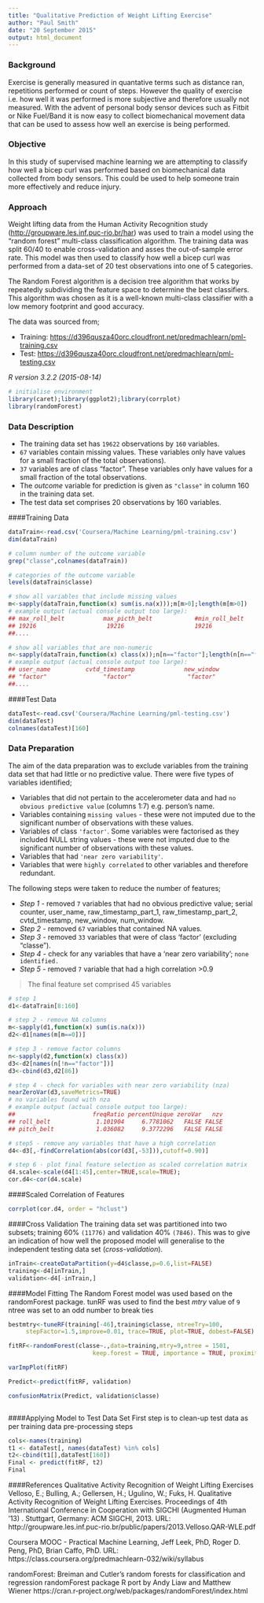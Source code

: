 ```yaml
---
title: "Qualitative Prediction of Weight Lifting Exercise"
author: "Paul Smith"
date: "20 September 2015"
output: html_document
---
```



### Background

Exercise is generally measured in quantative terms such as distance ran, repetitions performed or count of steps. However the quality of exercise i.e. how well it was performed is more subjective and therefore usually not measured.
With the advent of personal body sensor devices such as Fitbit or Nike Fuel/Band it is now easy to collect biomechanical movement data that can be used to assess how well an exercise is being performed. 

### Objective

In this study of supervised machine learning we are attempting to classify how well a bicep curl was performed based on biomechanical data collected from body sensors. This could be used to help someone train more effectively and reduce injury.


### Approach

Weight lifting data from the Human Activity Recognition study (<http://groupware.les.inf.puc-rio.br/har>)
was used to train a model using the "random forest" multi-class classification algorithm. The training data was split 60/40 to enable cross-validation and asses the out-of-sample error rate. This model was then used to classify how well a bicep curl was performed from a data-set of 20 test observations into one of 5 categories.

The Random Forest algorithm is a decision tree algorithm that works by repeatedly subdividing the feature space to determine the best classifiers. This algorithm was chosen as it is a well-known multi-class classifier with a low memory footprint and good accuracy.

The data was sourced from;

* Training: <https://d396qusza40orc.cloudfront.net/predmachlearn/pml-training.csv>
* Test: <https://d396qusza40orc.cloudfront.net/predmachlearn/pml-testing.csv>

*R version 3.2.2 (2015-08-14)*

```r
# initialise environment
library(caret);library(ggplot2);library(corrplot)
library(randomForest)
```

### Data Description

* The training data set has `19622` observations by `160` variables.
* `67` variables contain missing values. These variables only have values for a small fraction of the total observations).
* `37` variables are of class "factor". These variables only have values for a small fraction of the total observations. 
* The *outcome* variable for prediction is given as `"classe"` in column 160 in the training data set.
* The test data set comprises 20 observations by 160 variables.

####Training Data
```r
dataTrain<-read.csv('Coursera/Machine Learning/pml-training.csv')
dim(dataTrain)

# column number of the outcome variable
grep("classe",colnames(dataTrain))

# categories of the outcome variable
levels(dataTrain$classe)
```


```r
# show all variables that include missing values
m<-sapply(dataTrain,function(x) sum(is.na(x)));m[m>0];length(m[m>0])
# example output (actual console output too large):
## max_roll_belt           max_picth_belt            #min_roll_belt 
## 19216                    19216                    19216 
##....
```

```r
# show all variables that are non-numeric
n<-sapply(dataTrain,function(x) class(x));n[n=="factor"];length(n[n=="factor"])
# example output (actual console output too large):
## user_name          cvtd_timestamp              new_window 
## "factor"                "factor"                "factor" 
##....
```

####Test Data
```r
dataTest<-read.csv('Coursera/Machine Learning/pml-testing.csv')
dim(dataTest)
colnames(dataTest)[160]
```

### Data Preparation

The aim of the data preparation was to exclude variables from the training data set that had little or no predictive value. There were five types of variables identified;

* Variables that did not pertain to the accelerometer data and had `no obvious predictive value` (columns 1:7) e.g. person's name.
*  Variables containing `missing values` - these were not imputed due to the significant number of observations with these values.
* Variables of class `'factor'`. Some variables were factorised as they included NULL string values - these were not imputed due to the significant number of observations with these values.
* Variables that had `'near zero variability'`.
* Variables that were `highly correlated` to other variables and therefore redundant.

The following steps were taken to reduce the number of features;

* *Step 1* - removed `7` variables that had no obvious predictive value; serial counter, user_name, raw_timestamp_part_1, raw_timestamp_part_2, cvtd_timestamp, new_window, num_window.
* *Step 2* - removed `67` variables that contained NA values.
* *Step 3* - removed `33` variables that were of class 'factor' (excluding "classe").
* *Step 4* - check for any variables that have a 'near zero variability'; `none identified.`
* *Step 5* - removed `7` variable that had a high correlation >0.9

>The final feature set comprised 45 variables

```r
# step 1
d1<-dataTrain[8:160]

# step 2 - remove NA columns
m<-sapply(d1,function(x) sum(is.na(x)))
d2<-d1[names(m[m==0])]

# step 3 - remove factor columns
n<-sapply(d2,function(x) class(x))
d3<-d2[names(n[!n=="factor"])]
d3<-cbind(d3,d2[86])
```

```r
# step 4 - check for variables with near zero variability (nza)
nearZeroVar(d3,saveMetrics=TRUE)
# no variables found with nza
# example output (actual console output too large):
##                      freqRatio percentUnique zeroVar   nzv
## roll_belt             1.101904     6.7781062   FALSE FALSE
## pitch_belt            1.036082     9.3772296   FALSE FALSE
```

```r
# step5 - remove any variables that have a high correlation 
d4<-d3[,-findCorrelation(abs(cor(d3[,-53])),cutoff=0.90)]

# step 6 - plot final feature selection as scaled correlation matrix
d4.scale<-scale(d4[1:45],center=TRUE,scale=TRUE);
cor.d4<-cor(d4.scale)
```


####Scaled Correlation of Features

```r
corrplot(cor.d4, order = "hclust")
```

####Cross Validation
The training data set was partitioned into two subsets; training 60% `(11776)` and validation 40% `(7846)`. This was to give an indication of how well the proposed model will generalise to the independent testing data set (*cross-validation*).

```r
inTrain<-createDataPartition(y=d4$classe,p=0.6,list=FALSE)
training<-d4[inTrain,]
validation<-d4[-inTrain,]
```

####Model Fitting
The Random Forest model was used based on the randomForest package.
tunRF was used to find the best *mtry* value of `9`
ntree was set to an odd number to break ties
```r
bestmtry<-tuneRF(training[-46],training$classe, ntreeTry=100, 
     stepFactor=1.5,improve=0.01, trace=TRUE, plot=TRUE, dobest=FALSE)

fitRF<-randomForest(classe~.,data=training,mtry=9,ntree = 1501,
                        keep.forest = TRUE, importance = TRUE, proximity = TRUE)

varImpPlot(fitRF)

Predict<-predict(fitRF, validation)

confusionMatrix(Predict, validation$classe)
```

```r

```

####Applying Model to Test Data Set
First step is to clean-up test data as per training data pre-processing steps
```r
cols<-names(training)
t1 <- dataTest[, names(dataTest) %in% cols]
t2<-cbind(t1[],dataTest[160])
Final <- predict(fitRF, t2)
Final
```




####References
Qualitative Activity Recognition of Weight Lifting Exercises
Velloso, E.; Bulling, A.; Gellersen, H.; Ugulino, W.; Fuks, H. Qualitative Activity Recognition of Weight Lifting Exercises. Proceedings of 4th International Conference in Cooperation with SIGCHI (Augmented Human '13) . Stuttgart, Germany: ACM SIGCHI, 2013.
URL: http://groupware.les.inf.puc-rio.br/public/papers/2013.Velloso.QAR-WLE.pdf

Coursera MOOC - Practical Machine Learning, Jeff Leek, PhD, Roger D. Peng, PhD, Brian Caffo, PhD. URL: https://class.coursera.org/predmachlearn-032/wiki/syllabus

randomForest: Breiman and Cutler's random forests for classification and regression
randomForest package R port by Andy Liaw and Matthew Wiener 
https://cran.r-project.org/web/packages/randomForest/index.html

